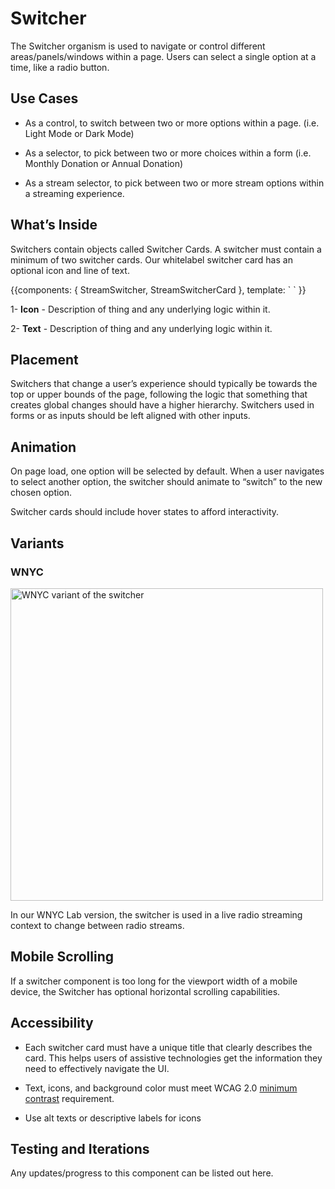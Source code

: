 
<Meta title="Components/Organisms/Switcher"/>

# Switcher

The Switcher organism is used to navigate or control different areas/panels/windows within a page. Users can select a single option at a time, like a radio button.

## Use Cases

-   As a control, to switch between two or more options within a page. (i.e. Light Mode or Dark Mode)
    
-   As a selector, to pick between two or more choices within a form (i.e. Monthly Donation or Annual Donation)
    
-   As a stream selector, to pick between two or more stream options within a streaming experience.

## What’s Inside
Switchers contain objects called Switcher Cards. A switcher must contain a minimum of two switcher cards. Our whitelabel switcher card has an optional icon and line of text.

<Canvas>
    <Story name="Horizontal">
        {{components: {
    StreamSwitcher,
    StreamSwitcherCard
  },
  template: `
    <stream-switcher>
      <stream-switcher-card
        station="WNYC 93.9 FM"
        title="BBC World Service"
        up-next-title="New Sounds"
        :active="true"
        :playing="true"
      />
      <stream-switcher-card
        station="WNYC 93.9 FM"
        title="The Takeaway"
        up-next-title="All Of It"
      />
      <stream-switcher-card
        station="WNYC 93.9 FM"
        title="BBC World Service"
        up-next-title="New Sounds"
      />
    </stream-switcher>
  `
        }}
    </Story>
</Canvas>
 
 1- **Icon** - Description of thing and any underlying logic within it.

2- **Text** - Description of thing and any underlying logic within it.



## Placement
Switchers that change a user’s experience should typically be towards the top or upper bounds of the page, following the logic that something that creates global changes should have a higher hierarchy. Switchers used in forms or as inputs should be left aligned with other inputs.

## Animation

On page load, one option will be selected by default. When a user navigates to select another option, the switcher should animate to “switch” to the new chosen option.

Switcher cards should include hover states to afford interactivity.



## Variants

### WNYC
<img alt="WNYC variant of the switcher" src="/images/Organisms-Switcher-WNYC.png" width="500" />

In our WNYC Lab version, the switcher is used in a live radio streaming context to change between radio streams.

## Mobile Scrolling
If a switcher component is too long for the viewport width of a mobile device, the Switcher has optional horizontal scrolling capabilities.

## Accessibility
-   Each switcher card must have a unique title that clearly describes the card. This helps users of assistive technologies get the information they need to effectively navigate the UI.
    
-   Text, icons, and background color must meet WCAG 2.0 [minimum contrast](https://www.w3.org/WAI/WCAG21/Understanding/contrast-minimum.html) requirement.
    
-   Use alt texts or descriptive labels for icons


## Testing and Iterations
Any updates/progress to this component can be listed out here. 
